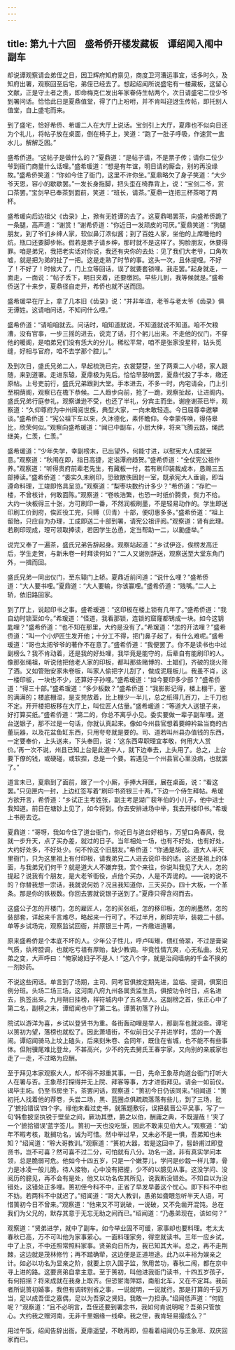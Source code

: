 ```yaml
---
---
---
```

title: 第九十六回　盛希侨开楼发藏板　谭绍闻入闱中副车
---



却说谭观察请会弟侄之日，因卫辉府知府禀见，商度卫河漕运事宜，话多时久，及知府出署，观察回至后宅，弟侄已经去了。想起绍闻所说盛宅有一楼藏板，这留心文献，正是守土者之责，即命梅克仁发出年家眷侍生帖两个，次日请盛宅二位少爷到署问话。恰恰此日是夏鼎值堂，得了门上吩咐，并不肯叫迎迓生传帖，即托别人值堂，自上盛宅而来。

到了盛宅，恰好希侨、希瑗二人在大厅上说话。宝剑引上大厅，夏鼎也不似向日还为个礼儿，将帖子放在桌面，倒在椅子上，笑道：“跑了一肚子呼吸，作速赏一盅水儿，解解乏困。”

盛希侨道。“这帖子是做什么的？”夏鼎道：“是帖子请，不是票子传；请你二位少爷到衙门商量什么话哩。”盛希瑗道：“想是有年谊，明日请的厮会，别的再没缘故。”盛希侨笑道：“你如今住了衙门，这里不许你坐。”夏鼎略欠了身子笑道：“大少爷天恩，容小的歇歇罢。”一发长身拖脚，把头歪在椅靠背上，说：“宝剑二爷，赏口茶罢。”宝剑早已奉茶到面前，笑道：“班长，请茶。”夏鼎一连把三杯茶喝了两杯。

盛希瑗向后边祖父《齿录》上，掀有无姓谭的去了。这夏鼎喝罢茶，向盛希侨跪了一条腿，高声道：“谢赏！”谢希侨道：“你近日一发顽皮的可厌。”夏鼎笑道：“狗腿朋友，到了爷们乡绅人家，软似鼻汀浓似酱；到了百姓人家，坐他的上席睡他的炕，瓶口还要脚步帐。假若是票子请乡绅，那时就不是这样了。狗脸朋友，休要得罪。咱是弟兄，我把老实话对你说，我还有央你的去处：见了我们大老爷，口角吹嘘，就是把为弟的扯了一把。这是走熟了时节的事。这头一次，且休提哩。不好了！不好了！时候大了，门上立等回话，误了就要套锁哩。我走罢。”起身就走，一面走，一面说：“帖子丢下，明日夹着，还要缴回。早些儿到，我等候就是。”盛希侨送了十来步，夏鼎径自走开，希侨也就不送而回。

盛希瑗早在厅上，拿了几本旧《齿录》说：“并非年谊，老爷与老太爷《齿录》俱无谭姓。这请咱问话，不知问什么哩。”

盛希侨道：“请咱咱就去。问话时，咱知道就说，不知道就说不知道。咱不欠粮漕，没有官事，一步三摇的进去，说完了话，打个躬儿出来。不走他的仪门，不穿他的暖阁，是咱弟兄们没有恁大的分儿。稀松平常，咱不是张家没星秤，钻头觅缝，好相与官府，咱不去学那个腔儿。”

及到次日，盛氏兄弟二人，早起梳洗已完，衣裳楚楚，坐了两乘二人小轿，家人跟随，来到道署。走进东辕，夏鼎极为先后。恰恰早鼓响罢，夏鼎代投了手本，缴还原帖。上号吏前行，盛氏兄弟跟到大堂。手本进去，不多一时，内宅请会，门上引至桐荫阁，观察已在檐下恭候。二人趋步向前，抢了一跪，观察扯起，让进阁内。盛氏兄弟行庭参礼，观察谦逊不受，也还了半礼，分宾主而坐。谢座谢茶已毕，观察道：“久仰尊府为中州阀阅世族，典型大家，一向未敢轻造。今日屈尊幸邀攀谈。”盛希侨道：“宪公祖下车以来，久沐德化，素怀瞻仰。今幸蒙传唤，得侍皋比，欣荣何似。”观察向盛希瑗道：“闻已中副车，小屈大绅，将来飞腾云路，绳武继美，仁羡，仁羡。”

盛希瑗道：“少年失学，幸副榜末，已出望外，何能寸进，以慰宪大人成就至意。”观察道：“秋闱在即，指日高捷，定诣潭府趋贺。”盛希侨道：“全仗宪公祖作养。”观察道：“听得贵府前辈老先生，有藏板一付，若有刷印装裁成本，恳赐三五部捧读。”盛希侨道：“委实久未刷印，恐致散佚固封一室，既承宪大人垂谕，即当遵命料理，工竣即恪具呈览。”观察道：“梨枣块数约计多少？”希侨道：“存贮一楼，不曾核计，何敢面陈。”观察道：“卷帙浩繁，也恐一时纸价腾贵，赀力不给。大约一块板得三十张，方可刷印一番，不然润板刷墨，不是轻易动作的。学生即送印刷工价到府，俟匠役工完，只赙（贝青）十部，便叨惠多多。”盛希侨道：“祖上留贻，只应自为办理，工成即送二十部到署，请宪公祖评阅。”观察道：肾有此理。若刷印现成，理可领取捧读，若因学生怂恿，定当帮助一二，以勷盛举。”

说完又奉了一遍茶，盛氏兄弟告辞起身。观察站起道：“乡试伊迩，俟榜发高迁后，学生走贺，与新朱卷一时拜读何如？”二人又谢别辞送，观察送至大堂东角门外，一揖而回。

盛氏兄弟一同出仪门，至东辕门上轿。夏鼎近前问道：“说什么哩？”盛希侨道：“大人要书哩。”夏鼎道：“大人要输，你该赢哩。”盛希侨道：“贱嘴。”二人上轿，依旧路回家。

到了厅上，说起印书之事。盛希瑗道：“这印板在楼上锁有几年了。”盛希侨道：“我自幼时锁至如今。”希瑗道：“怪道，我看那锁，连锁的窟窿都锈成一块。如今这钥匙哩？”盛希侨道：“也不知在那里，大约是没有了。”希瑗道：“怎的开法哩？”盛希侨道：“叫一个小炉匠生发开他；十分工不得，把门鼻子起了，有什么难呢。”盛希瑗道：“哥也太把爷爷的著作不在意了。”盛希侨道：“我便罢了。你不是读书也中过副榜么？我不肯动着，还是我的好处哩，我毕竟是能守的，后辈自有能刷印的人。像那张绳祖，听说他把他老人家的印板，都叫那些赌博的、土娼们，齐破的烧火筛了酒。又如管贻安家朱卷板，叫家人偷把字儿刮了，做成泥屐板儿。我虽不肖，这一楼印板，一块也不少，还算好子孙哩。”盛希瑗道：“如今要印多少部？”盛希侨道：“得三十部。”盛希瑗道：“多少板数？”盛希侨道：“我影影记得，楼上棚干，塞的满满的；楼底棚湿，是支凳放着，比上棚少一半儿，总之纸得几百刀，上千刀也不定。开开楼把板移在大厅上，叫位匠人估量。”盛希瑗道：“等道大人送银子来，好打算买纸。”盛希侨道：“第二的，你总不离乎小见。委实要做一辈子副车哩。道台送银子，那不过是一句话，你就认真起来。像如今州县官想着要绅衿盐当商的古董玩器，以及花盆鱼缸东西，只用夸夸就是要的。司、道若叫州县办值钱的东西，一定要奉价，上头送来，下头奉回，说：‘这东西卑职理宜孝敬，何用大人赏价。’再一次不说，州县已知上台是此道中人，就下边奉去，上头用了。总之，上台要下僚的钱，或硬碰，或软捏，总是一个要。若遇见一个州县官心里没病，也就罢了。”

道言未已，夏鼎到了面前，跟了一个小厮，手捧大拜匣，展在桌面，说：“看这罢。”只见匣内一封，上边红签写着“刷印书资银三十两，”下边一个侍生拜帖。希瑗方欲开言，希侨道：“乡试正主考姓张，副主考是湖广裴年伯的小儿子，他中进士我知道。前日在塘钞上见了，如今将到。你去安排进场中举，我去开楼印书。”希瑗上书房去讫。

夏鼎道：“哥呀，我如今住了道台衙门，你近日与道台好相与，万望口角春风，我就一步升天，点了买办差，就过的日子。当年相处一场，也有不好处，也有好处，大约好处多，不好处少。何不怜这个旧朋友。”希侨道：“你通是胡说。道大人半天里衙门，只为这里祖上有付印板，请我弟兄二人进去说印书的话。这还是祖上的体面，与我弟兄们何干？就是道大人不嫌弃我，赏个来往，你说叫我见了大人，怎的提起？说我有个朋友，是大老爷衙役，点他个买办，人是不弄诡的。——说的说不的？你替我想一宗话，我就说何妨？况且我知道你，三天买办，四十大板，一个革条。那是你的铁板数。你回去罢就说银子送到了。”夏鼎只得含闷而去。

这盛公子怎的开楼门，怎的雇匠人，怎的买张纸，怎的移印板，怎的刷墨然，怎的装部套，详起来千言难尽，略起来一行可了。不过半月，刷印完毕，装裁二十部。单等乡试场完，观察监试回衙，并原银三十两，一齐缴进道署。

原来盛希侨是个本底不坏的人。少年公子性儿，呼卢叫雉，偎红倚翠，不过是膏粱气质，纨袴腔调，也就吃亏祖有厚贻，缺少教调。毕竟性情亢爽，心无私曲。处兄弟之变，大声呼曰：“俺家媳妇子不是人！”这八个字，就是治阋墙病的千金不换的一剂妙药。

不说这些闲话。单言到了场期，主司、同考官俱按定期先进，监临、提调，俱案旧例分班。头场二场三场，这河南八府九州各属贡监生员，俱按功令时日，点名进去，执签出来。九月朔日挂榜，祥符城内中了五名举人。这副榜之首，张正心中了第二名，副榜之末，谭绍闻也中了第二名。谭篑初落了孙山。

院试以游洋为喜，乡试以登贤书为重。各街轰动哩是举人，那副车也就淡些。谭宅以篑初为望，落榜也就松了。因此萧墙街，不似前日父子并进学时，恁的一个轰闹。谭绍闻骑马上坟上磕头，后来刻朱卷、会同年，既住在省城，也不能不有些事体。但附骥尾难比登龙，不甚高兴，少不的先去舅氏王春宇家，又向别的亲戚家也走了一走，不过略为应酬。

至于拜见本家观察大人，却不得不郑重其事。一日，先命王象荩向道台衙门打听大人在署与否。王象荩打探得并无上院、拜客等事，方才进衙拜见。请会一如前仪。谒毕主祏。仍至书房坐下。茶罢问话，观察道：“篑初今日仍该同来。”绍闻道：“篑初托人找着他的荐卷，头尝二场，黑、蓝圈点俱疏疏落落有些儿，到了三场，批了‘摭拾错误’四个字。缘他未看过史书，就策题敷衍，误把裴晋公平吴事，写了一句‘韩愈披坚执锐于壁垒之间，厥功其懋，爵之以伯，酬庸之典，不既渥哉！’夹了一个‘摭拾错误’蓝字签儿。篑初一天也没吃饭，因此不敢来见伯大人。”观察道：“幼年不暇考核，耽搁功名，诚为可惜。然中举过早，又未必不是一惧，吾弟知也未知？”绍闻道：“聆大哥教训。”观察道：“篑初大器，若是这回中了，髫龄甫过即登贤书，岂不可喜？然可喜不过二分，可怕就有八分。功名一途，非有真实学问本领，总是脆弱可危。他如今十四五岁，只是一个嫩芽儿，学问是纱縠一样儿薄，骨力是冰凌一般儿脆，待人接物，心中没有把握，少不的以臆见从事。这没学问、没阅历的臆见，再不会有是处，他又以功名佐其所见，说我断没错处。不知自以为没错处，这错处正多哩。篑初侄今科不中，正省了早发早萎这个忧心。即下科不中也不妨。若两科不中就迟了。”绍闻道：“哥大人教训，愚弟如聋眼忽听半天人语，可惜篑初今日不曾来。”观察道：“他来又不可说破，一说破，又不免凿开混饨。总在我们为父兄的，默存其意于无忘无助之间而已。”绍闻道：“乃愚弟现在，该如何？”

观察道：“贤弟进学，就中了副车。如今举业固不可缓，家事却也要料理。老太太春秋已高，万不可叫他为家事萦心。一面料理家务，得空就读书。三年一应乡试，中了上京，不中还照常照料家事。贤弟向日所为，我已知其大半。总之，再不走荆棘，这边就是茂林修竹；再不踏确荦，这边便是正道坦途。此乃以丰裕为娱亲之计。如必以功名为显亲之阶，就要上京入国子监，煞用苦功，春秋二闱，都在京中寻上进的路。这要贤弟自拿主意。至于篑初，叫他进我衙门读书，十四五岁孩子，有何招摇？将来成就在我身上取齐。但恐宦海萍踪，南船北车，又在不定耳。我前者所说篑初婚事，我但有调转别省之事，一说就明，一说就行。那是打算的千妥万当，足以成吾侄之嘉偶，足以为吾家之贤妇。我敢一力担承。”绍闻低声道：“何姓呢？”观察道：“且不必明言，吾侄还要到署念书，我如何肯说明呢？吾弟只管放心。大约我之赠河南，无非千里姻缘一线牵。我之侄，我肯轻易撮成么？”

用过午饭，绍闻告辞出衙。夏鼎遥望，不敢再即，但看着绍闻仍与王象荩、双庆回家而已。